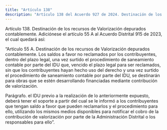 ```yaml
---
title: "Artículo 138"
description: "Artículo 138 del Acuerdo 927 de 2024. Destinación de los recursos de Valorización depurados contablemente."
---
```


Artículo 138. Destinación de los recursos de Valorización depurados contablemente. Adiciónese el artículo 55 A al Acuerdo Distrital 915 de 2023, el cual quedará así:
 
“Artículo 55 A. Destinación de los recursos de Valorización depurados contablemente. Los saldos a favor no reclamados por los contribuyentes, dentro del plazo legal, una vez surtido el procedimiento de saneamiento contable por parte del IDU que, vencido el plazo legal para ser reclamados, sin que los contribuyentes hayan hecho uso del derecho y una vez surtido el procedimiento de saneamiento contable por parte del IDU, se destinarán para obras que se estén desarrollando financiadas mediante contribución de valorización.
 
Parágrafo. el IDU previo a la realización de lo anteriormente expuesto, deberá tener el soporte a partir del cual se le informó a los contribuyentes que tengan saldo a favor que pueden reclamarlos y el procedimiento para ello, utilizando los mismos medios disponibles para notificar el cobro de la contribución de valorización por parte de la Administración Distrital o los responsables para ello”.